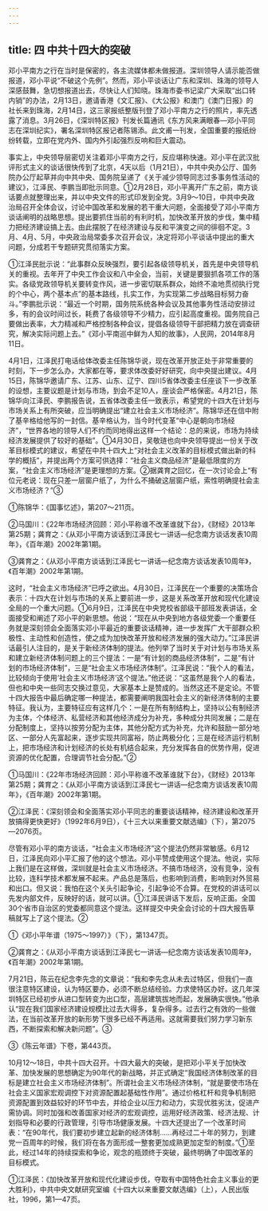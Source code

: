 ```yaml
---
---
---
```

title: 四 中共十四大的突破
---



邓小平南方之行在当时是保密的，各主流媒体都未做报道。深圳领导人请示能否做报道，邓小平说“不破这个先例”。然而，邓小平谈话让广东和深圳、珠海的领导人深感鼓舞，急切想报道出去，尽快让人们知晓。珠海市委书记梁广大采取“出口转内销”的办法，2月13日，邀请香港《文汇报》、《大公报》和澳门《澳门日报》的社长来到珠海，2月14日，这三家报纸整版刊登了邓小平南方之行的照片，率先透露了消息。3月26日，《深圳特区报》刊发长篇通讯《东方风来满眼春—邓小平同志在深圳纪实》，署名深圳特区报记者陈锡添。此文甫一刊发，全国重要的报纸纷纷转载，立即在党内外、国内外引起强烈反响和巨大震动。

事实上，中央领导层密切关注着邓小平南方之行，反应堪称快速。邓小平在武汉批评形式主义的谈话很快传到了北京，4天以后（1月21日），中共中央办公厅、国务院办公厅起草并向中共中央、国务院呈递了《关于减少领导同志过多事务性活动的建议》，江泽民、李鹏当即批示同意。①2月28日，邓小平离开广东之前，南方谈话要点就整理出来，并以中央文件的形式印发到全党。3月9～10日，中共中央政治局召开全体会议，讨论中国改革和发展的若干重大问题，全面接受了邓小平南方谈话阐明的战略思想。提出要抓住当前的有利时机，加快改革开放的步伐，集中精力把经济建设搞上去。由此摆脱了在经济建设与反和平演变之间的徘徊不定。3月、4月、5月，中央政治局常委多次召开会议，决定将邓小平谈话中提出的重大问题，分成若干专题研究贯彻落实方案。

①江泽民批示说：“此事群众反映强烈，要引起各级领导机关，首先是中央领导机关的重视。去年开了中央工作会议和八中全会，当前，关键是要狠抓各项工作的落实。各级党政领导机关要转变作风，进一步密切联系群众，始终不渝地贯彻执行党的个中心，两个基本点”的基本路线，扎实工作，为实现第二步战略目标努力奋斗。”李鹏批示说：“最近一个时期，国务院系统各种会议及其他事务性活动安排过多，有的会议时间过长，耗费了各级领导不少精力，应引起高度重视。国务院自己要做出表率，大力精减和严格控制各种会议，提倡各级领导干部把精力放在调查研究，解决实际问题上去。”《邓小平南巡中鲜为人知的故事》，人民网，2014年8月11日。

4月1日，江泽民打电话给体改委主任陈锦华说，现在改革开放正处于非常重要的时刻，下一步怎么办，大家都在等，要求体改委好好研究，向中央提出建议。4月15日，陈锦华邀请广东、江苏、山东、辽宁、四川5省体改委主任座谈下一步改革的设想，主要议题是计划与市场，到会不足10人，座谈会严格保密。4月21日，陈锦华向江泽民、李鹏报告说，五省体改委主任一致表示，希望党的十四大在计划与市场关系上有所突破，应当明确提出“建立社会主义市场经济”。陈锦华还在信中附了基辛格给他写的一封信。基辛格认为，当今时代变革“中心是朝向市场经济”，“世界各地的领导人们不约而同地得出这样一个结论：总的来说，市场为持续经济发展提供了较好的基础”。①4月30日，吴敬琏也向中央领导提出一份关于改革目标模式的建议，希望在中共十四大上“对社会主义改革的目标模式做出新的科学的概括”，并提出两个方案可供选择：“社会主义商品经济”是最低限度的方案，“社会主义市场经济”是更理想的方案。②据龚育之回忆，在一次讨论会上“有位元老说：现在只差一层窗户纸了，为什么不捅破这层窗户纸，索性明确提社会主义市场经济？”③

①陈锦华：《国事忆述》，第207～211页。

②马国川：《22年市场经济回顾：邓小平称谁不改革谁就下台》，《财经》2013年第25期；龚育之：《从邓小平南方谈话到江泽民七一讲话—纪念南方谈话发表10周年》，《百年潮》2002年第1期。

③龚育之：《从邓小平南方谈话到江泽民七一讲话—纪念南方谈话发表10周年》，《百年潮》2002年第1期。

这时，“社会主义市场经济”已呼之欲出。4月30日，江泽民在一个重要的决策场合表示：十四大在计划与市场的关系上要前进一步，这是关系改革开放和现代化建设全局的一个重大问题。①6月9日，江泽民在中央党校省部级干部班发表讲话，全面接受和阐述了邓小平的新思想。他说：“现在从中央到地方各级党委一个重要任务就是深刻领会全面落实邓小平最近的重要谈话精神，进一步发挥广大干部群众积极性、主动性和创造性，使之成为加快改革开放和经济发展的强大动力。”江泽民讲话最引人注目的，是关于新经济体制的提法。他列举了当时关于对计划与市场关系和建立新经济体制问题上的三个提法：一是“有计划的商品经济体制”，二是“有计划的市场经济体制”，三是“社会主义市场经济体制”。江泽民说：“我个人的看法，比较倾向于使用‘社会主义市场经济’这个提法。”他还说：“这虽然是我个人的看法，但也和中央一些同志交换过意见，大家基本上是赞成的。当然这还不是定论。不管十四大报告中最后确定哪一种提法，都需要阐明我国社会主义的新经济体制的主要特征。我认为，主要特征应有这样几个：一是在所有制结构上，坚持以公有制经济为主体，个体经济、私营经济和其他经济成分为补充，多种成分共同发展；二是在分配制度上，坚持以按劳分配为主体，其他分配方式为补充，允许和鼓励一部分地区、一部分人先富起来，逐步实现共同富裕，防止两极分化；三是在经济运行机制上，把市场经济和计划经济的长处有机结合起来，充分发挥各自的优势作用，促进资源的优化配置，合理调节社会分配。”②

①马国川：《22年市场经济回顾：邓小平称谁不改革谁就下台》，《财经》2013年第25期；龚育之：《从邓小平南方谈话到江泽民七一讲话—纪念南方谈话发表10周年》，《百年潮》2002年第1期。

②江泽民：《深刻领会和全面落实邓小平同志的重要谈话精神，经济建设和改革开放搞得更快更好》（1992年6月9日），《十三大以来重要文献选编》（下），第2075—2076页。

尽管有邓小平的南方谈话，“社会主义市场经济”这个提法仍然非常敏感。6月12日，江泽民向邓小平汇报了他的这个想法。邓小平赞成使用这个提法。他说，实际上我们是在这样做，深圳就是社会主义市场经济。不搞市场经济，没有竞争，没有比较，连科学技术都发展不起来。产品总是落后，也影响到消费，影响到对外贸易和出口。但又说：我怕在这个关头引起争论，引起争论不合算。在党校的讲话可以先发内部文件，反映好的话，就可以讲。①江泽民讲话下发后，反响正面。全国30个省市自治区的党委都同意这个提法。这样提交中央全会讨论的十四大报告草稿就写上了这个提法。②

①《邓小平年谱（1975～1997）》（下），第1347页。

②龚育之：《从邓小平南方谈话到江泽民七一讲话—纪念南方谈话发表10周年》，《百年潮》2002年第1期。

7月21日，陈云在纪念李先念的文章说：“我和李先念从未去过特区，但我们一直很注意特区建设，认为特区要办，必须不断总结经验。力求使特区办好。这几年深圳特区已经初步从进口型转变为出口型，高层建筑拔地而起，发展确实很快。”他承认“现在我们国家经济建设规模比过去大得多，复杂得多。过去行之有效的一些做法，在当前改革开放的新形势下很多已经不再适用。这就需要我们努力学习新东西，不断探索和解决新问题”。③

③《陈云年谱》下卷，第443页。

10月12～18日，中共十四大召开。十四大最大的突破，是把邓小平关于加快改革、加快发展的思想确定为90年代的新战略，并正式确定“我国经济体制改革的目标是建立社会主义市场经济体制”。所谓社会主义市场经济体制，“就是要使市场在社会主义国家宏观调控下对资源配置起基础性作用”。通过价格杠杆和竞争机制把资源配置到效益较好的环节中去，并给企业以压力和动力，实现优胜劣汰，促进产需协调。同时加强和改善国家对经济的宏观调控，运用好经济政策、经济法规、计划指导和必要的行政管理，引导市场健康发展。十四大还提出了一个改革时间表：“在90年代，我们要初步建立起新的经济体制……再经过二十年的努力，到建党一百周年的时候，我们将在各方面形成一整套更加成熟更加定型的制度。”①至此，经过14年的持续探索和争论，观念的瓶颈终于突破，最终明确了中国改革的目标模式。

①江泽民：《加快改革开放和现代化建设步伐，夺取有中国特色社会主义事业的更大胜利》，中共中央文献研究室编《十四大以来重要文献选编》（上），人民出版社，1996，第1—47页。